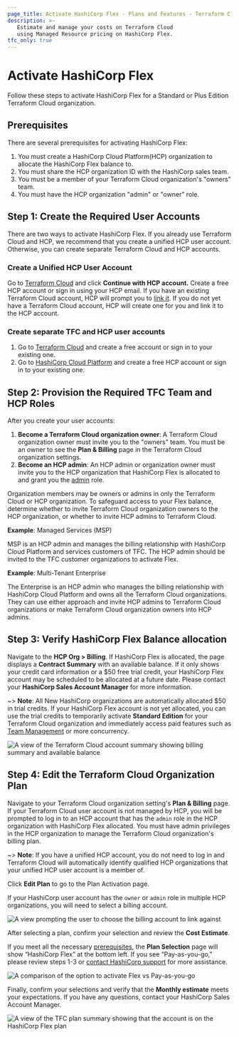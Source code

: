 ```yaml
---
page_title: Activate HashiCorp Flex - Plans and Features - Terraform Cloud
description: >-
   Estimate and manage your costs on Terraform Cloud 
   using Managed Resource pricing on HashiCorp Flex.
tfc_only: true
---
```


# Activate HashiCorp Flex

Follow these steps to activate HashiCorp Flex for a Standard or Plus Edition Terraform Cloud organization. 

## Prerequisites

There are several prerequisites for activating HashiCorp Flex:

1. You must create a HashiCorp Cloud Platform(HCP) organization to allocate the HashiCorp Flex balance to.
1. You must share the HCP organization ID with the HashiCorp sales team. 
1. You must be a member of your Terraform Cloud organization's "owners" team.
1. You must have the HCP organization "admin" or "owner" role.

## Step 1: Create the Required User Accounts

There are two ways to activate HashiCorp Flex. If you already use Terraform Cloud and HCP, we recommend that you create a unified HCP user account. Otherwise, you can create separate Terraform Cloud and HCP accounts.

### Create a Unified HCP User Account

Go to [Terraform Cloud](https://app.terraform.io) and click **Continue with HCP account.** Create a free HCP account or sign in using your HCP email. If you have an existing Terraform Cloud account, HCP will prompt you to [link it](https://developer.hashicorp.com/terraform/cloud-docs/users-teams-organizations/users#linked-hcp-and-terraform-cloud-accounts). If you do not yet have a Terraform Cloud account, HCP will create one for you and link it to the HCP account.  

### Create separate TFC and HCP user accounts

1. Go to [Terraform Cloud](https://app.terraform.io) and create a free account or sign in to your existing one. 
1. Go to [HashiCorp Cloud Platform](https://cloud.hashicorp.com) and create a free HCP account or sign in to your existing one.  

## Step 2: Provision the Required TFC Team and HCP Roles

After you create your user accounts:

1. **Become a Terraform Cloud organization owner**: A Terraform Cloud organization owner must invite you to the "owners" team. You must be an owner to see the **Plan & Billing** page in the Terraform Cloud organization settings.
1. **Become an HCP admin**: An HCP admin or organization owner must invite you to the HCP organization that HashiCorp Flex is allocated to and grant you the [admin](https://developer.hashicorp.com/hcp/docs/hcp/admin/iam/users#organization-role) role. 

Organization members may be owners or admins in only the Terraform Cloud or HCP organization. To safeguard access to your Flex balance, determine whether to invite Terraform Cloud organization owners to the HCP organization, or whether to invite HCP admins to Terraform Cloud.  

**Example**: Managed Services (MSP)

MSP is an HCP admin and manages the billing relationship with HashiCorp Cloud Platform and services customers of TFC.  The HCP admin should be invited to the TFC customer organizations to activate Flex.

**Example**: Multi-Tenant Enterprise

The Enterprise is an HCP admin who manages the billing relationship with HashiCorp Cloud Platform and owns all the Terraform Cloud organizations. They can use either approach and invite HCP admins to Terraform Cloud organizations or make Terraform Cloud organization owners into HCP admins.


## Step 3: Verify HashiCorp Flex Balance allocation

Navigate to the **HCP Org > Billing**.  If HashiCorp Flex is allocated, the page displays a **Contract Summary** with an available balance. If it only shows your credit card information or a $50 free trial credit, your HashiCorp Flex account may be scheduled to be allocated at a future date. Please contact your **HashiCorp Sales Account Manager** for more information.


~> **Note**: All New HashiCorp organizations are automatically allocated $50 in trial credits. If your HashiCorp Flex account is not yet allocated, you can use the trial credits to temporarily activate **Standard Edition** for your Terraform Cloud organization and immediately access paid features such as [Team Management](https://developer.hashicorp.com/terraform/cloud-docs/users-teams-organizations/teams) or more concurrency.

![A view of the Terraform Cloud account summary showing billing summary and available balance](/img/docs/tfc-account-summary.png)

## Step 4: Edit the Terraform Cloud Organization Plan

Navigate to your Terraform Cloud organization setting's **Plan & Billing** page. If your Terraform Cloud user account is not managed by HCP, you will be prompted to log in to an HCP account that has the `admin` role in the HCP organization with HashiCorp Flex allocated. You must have admin privileges in the HCP organization to manage the Terraform Cloud organization's billing plan.  

~> **Note**: If you have a unified HCP account, you do not need to log in and Terraform Cloud will automatically identify qualified HCP organizations that your unified HCP user account is a member of.

Click **Edit Plan** to go to the Plan Activation page.  

If your HashiCorp user account has the `owner` or `admin` role in multiple HCP organizations, you will need to select a billing account.

![A view prompting the user to choose the billing account to link against](/img/docs/tfc-plan-org-select.png)

After selecting a plan, confirm your selection and review the **Cost Estimate**.

If you meet all the necessary [prerequisites](#prerequisites), the **Plan Selection** page will show “HashiCorp Flex” at the bottom left. If you see “Pay-as-you-go,” please review steps 1-3 or [contact HashiCorp support](https://support.hashicorp.com/hc/en-us/requests/new) for more assistance.

![A comparison of the option to activate Flex vs Pay-as-you-go](/img/docs/tfc-flex-vs-payg.png)

Finally, confirm your selections and verify that the **Monthly estimate** meets your expectations. If you have any questions, contact your HashiCorp Sales Account Manager.

![A view of the TFC plan summary showing that the account is on the HashiCorp Flex plan](/img/docs/tfc-plan-summary.png)

